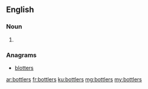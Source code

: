 ==English==

===Noun===
{{head|en|plural}}

# {{plural of|bottler|lang=en|nocat=1}}

===Anagrams===
* [[blotters#English|blotters]]

[[ar:bottlers]]
[[fr:bottlers]]
[[ku:bottlers]]
[[mg:bottlers]]
[[my:bottlers]]